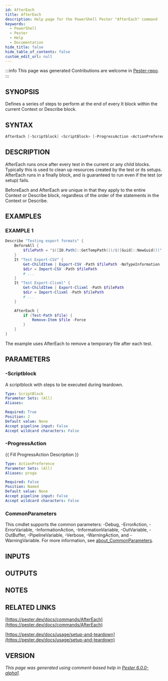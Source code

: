 ```yaml
---
id: AfterEach
title: AfterEach
description: Help page for the PowerShell Pester "AfterEach" command
keywords:
  - PowerShell
  - Pester
  - Help
  - Documentation
hide_title: false
hide_table_of_contents: false
custom_edit_url: null
---
```


:::info This page was generated
Contributions are welcome in [Pester-repo](https://github.com/pester/pester).
:::

## SYNOPSIS

Defines a series of steps to perform at the end of every It block within
the current Context or Describe block.

## SYNTAX

```powershell
AfterEach [-Scriptblock] <ScriptBlock> [-ProgressAction <ActionPreference>] [<CommonParameters>]
```

## DESCRIPTION

AfterEach runs once after every test in the current or any child blocks.
Typically this is used to clean up resources created by the test or its setups.
AfterEach runs in a finally block, and is guaranteed to run even if the test
(or setup) fails.

BeforeEach and AfterEach are unique in that they apply to the entire Context
or Describe block, regardless of the order of the statements in the
Context or Describe.

## EXAMPLES

### EXAMPLE 1

```powershell
Describe "Testing export formats" {
    BeforeAll {
        $filePath = "$([IO.Path]::GetTempPath())/$([Guid]::NewGuid())"
    }
    It "Test Export-CSV" {
        Get-ChildItem | Export-CSV -Path $filePath -NoTypeInformation
        $dir = Import-CSV -Path $filePath
        # ...
    }
    It "Test Export-Clixml" {
        Get-ChildItem | Export-Clixml -Path $filePath
        $dir = Import-Clixml -Path $filePath
        # ...
    }

    AfterEach {
        if (Test-Path $file) {
            Remove-Item $file -Force
        }
    }
}
```

The example uses AfterEach to remove a temporary file after each test.

## PARAMETERS

### -Scriptblock

A scriptblock with steps to be executed during teardown.

```yaml
Type: ScriptBlock
Parameter Sets: (All)
Aliases:

Required: True
Position: 2
Default value: None
Accept pipeline input: False
Accept wildcard characters: False
```

### -ProgressAction

\{\{ Fill ProgressAction Description \}\}

```yaml
Type: ActionPreference
Parameter Sets: (All)
Aliases: proga

Required: False
Position: Named
Default value: None
Accept pipeline input: False
Accept wildcard characters: False
```

### CommonParameters

This cmdlet supports the common parameters: -Debug, -ErrorAction, -ErrorVariable, -InformationAction, -InformationVariable, -OutVariable, -OutBuffer, -PipelineVariable, -Verbose, -WarningAction, and -WarningVariable. For more information, see [about_CommonParameters](http://go.microsoft.com/fwlink/?LinkID=113216).

## INPUTS

## OUTPUTS

## NOTES

## RELATED LINKS

[https://pester.dev/docs/commands/AfterEach](https://pester.dev/docs/commands/AfterEach)

[https://pester.dev/docs/usage/setup-and-teardown](https://pester.dev/docs/usage/setup-and-teardown)

## VERSION

*This page was generated using comment-based help in [Pester 6.0.0-alpha1](https://github.com/pester/pester).*
